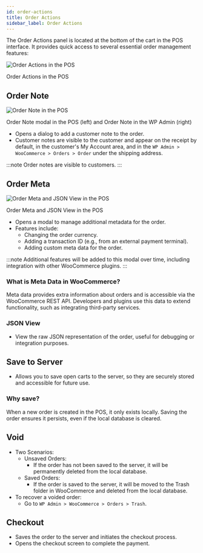 ```yaml
---
id: order-actions
title: Order Actions
sidebar_label: Order Actions
---
```



The Order Actions panel is located at the bottom of the cart in the POS interface. It provides quick access to several essential order management features:

<div class="image-container">
  <Image
    alt="Order Actions in the POS"
    img="/img/order-actions.png"
  />
  <p class="image-caption">Order Actions in the POS</p>
</div>

## Order Note

<div class="image-container">
  <Image
    alt="Order Note in the POS"
    img="/img/order-note.png"
    style={{maxHeight: 500}}
  />
  <p class="image-caption">Order Note modal in the POS (left) and Order Note in the WP Admin (right)</p>
</div>

- Opens a dialog to add a customer note to the order.
- Customer notes are visible to the customer and appear on the receipt by default, in the customer's My Account area, and in the `WP Admin > WooCommerce > Orders > Order` under the shipping address.

:::note
Order notes are visible to customers.
:::

## Order Meta

<div class="image-container">
  <Image
    alt="Order Meta and JSON View in the POS"
    img="/img/order-meta.png"
    style={{maxHeight: 500}}
  />
  <p class="image-caption">Order Meta and JSON View in the POS</p>
</div>

- Opens a modal to manage additional metadata for the order.
- Features include:
  - Changing the order currency.
  - Adding a transaction ID (e.g., from an external payment terminal).
  - Adding custom meta data for the order.

:::note
Additional features will be added to this modal over time, including integration with other WooCommerce plugins.
:::

### What is Meta Data in WooCommerce?

Meta data provides extra information about orders and is accessible via the WooCommerce REST API. Developers and plugins use this data to extend functionality, such as integrating third-party services.

### JSON View

- View the raw JSON representation of the order, useful for debugging or integration purposes.

## Save to Server

- Allows you to save open carts to the server, so they are securely stored and accessible for future use.

### Why save?

When a new order is created in the POS, it only exists locally. 
Saving the order ensures it persists, even if the local database is cleared.

## Void

- Two Scenarios:
  - Unsaved Orders:
    - If the order has not been saved to the server, it will be permanently deleted from the local database.
  - Saved Orders:
    - If the order is saved to the server, it will be moved to the Trash folder in WooCommerce and deleted from the local database.
- To recover a voided order:
  - Go to `WP Admin > WooCommerce > Orders > Trash`.

## Checkout

- Saves the order to the server and initiates the checkout process.
- Opens the checkout screen to complete the payment.
